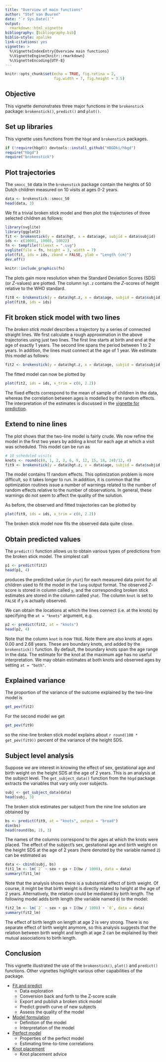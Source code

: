```yaml
---
title: "Overview of main functions"
author: "Stef van Buuren"
date: "`r Sys.Date()`"
output: 
  rmarkdown::html_vignette
bibliography: [bibliography.bib]
biblio-style: apalike
link-citations: yes
vignette: >
  %\VignetteIndexEntry{Overview main functions}
  %\VignetteEngine{knitr::rmarkdown}
  %\VignetteEncoding{UTF-8}
---
```



```r
knitr::opts_chunk$set(echo = TRUE, fig.retina = 2, 
                      fig.width = 7, fig.height = 3.5)
```

## Objective

This vignette demonstrates three major functions in the `brokenstick` package: `brokenstick()`, `predict()` and `plot()`.

## Set up libraries

This vignette uses functions from the `hbgd` and `brokenstick` packages. 

```r
if (!require(hbgd)) devtools::install_github("HBGDki/hbgd")
require("hbgd")
require("brokenstick")
```


## Plot trajectories

The `smocc_50` data in the `brokenstick` package contain the heights of 50 Dutch children measured on 10 visits at ages 0-2 years. 

```r
data <- brokenstick::smocc_50
head(data, 3)
```

We fit a trivial broken stick model and then plot the trajectories of three selected children as follows: 

```r
library(svglite)
library(ggplot2)
fit <- brokenstick(y = data$hgt, x = data$age, subjid = data$subjid)
ids <- c(10001, 10005, 10022)
fn <- tempfile(fileext = ".svg")
svglite(file = fn, height = 3, width = 7)
plot(fit, ids = ids, zband = FALSE, ylab = "Length (cm)")
dev.off()
```


```r
knitr::include_graphics(fn)
```

The plots gain more resolution when the Standard Deviation Scores (SDS) (or $Z$-values) are plotted. The column `hgt.z` contains the $Z$-scores of height relative to the WHO standard.

```r
fit0 <- brokenstick(y = data$hgt.z, x = data$age, subjid = data$subjid)
plot(fit0, ids = ids)
```

## Fit broken stick model with two lines

The *broken stick model* describes a trajectory by a series of connected straight lines. We first calculate a rough approximation in the above trajectories using just two lines. The first line starts at birth and end at the age of exactly 1 years. The second line spans the period between 1 to 2 years. In addition, the lines must connect at the age of 1 year. We estimate this model as follows:

```r
fit2 <- brokenstick(y = data$hgt.z, x = data$age, subjid = data$subjid, knots = 1:2)
```

The fitted model can now be plotted by 

```r
plot(fit2, ids = ids, x_trim = c(0, 2.2))
```


The fixed effects correspond to the mean of sample of children in the data, whereas the correlation between ages is modelled by the random effects. The interpretation of the estimates is discussed in the [vignette for prediction](prediction.html).

## Extend to nine lines

The plot shows that the two-line model is fairly crude. We now refine the model in the first two years by adding a knot for each age at which a visit was scheduled. This model can be run as

```r
# 10 scheduled visits
knots <- round(c(0, 1, 2, 3, 6, 9, 12, 15, 18, 24)/12, 4)
fit9 <- brokenstick(y = data$hgt.z, x = data$age, subjid = data$subjid, knots = knots)
```

The model contains 11 random effects. This optimization problem is more difficult, so it takes longer to run. In addition, it is common that the optimization routines issue a number of warnings related to the number of random effects relative to the number of observations. In general, these warnings do not seem to affect the quality of the solution.

As before, the observed and fitted trajectories can be plotted by

```r
plot(fit9, ids = ids, x_trim = c(0, 2.2))
```

The broken stick model now fits the observed data quite close.

## Obtain predicted values

The `predict()` function allows us to obtain various types of predictions from the broken stick model. The simplest call

```r
p1 <- predict(fit2)
head(p1, 4)
```

produces the predicted value (in `yhat`) for each measured data point for all children used to fit the model in the `long` output format. The observed $Z$-score is stored in column called `y`, and the corresponding broken stick estimates are stored in the column called `yhat`. The column `knot` is set to `FALSE` if `y` is actually observed. 

We can obtain the locations at which the lines connect (i.e. at the knots) by specifying the `at = "knots"` argument, e.g.

```r
p2 <- predict(fit2, at = "knots")
head(p2, 4)
```

Note that the column `knot` is now `TRUE`. Note there are also knots at ages 0.00 and 2.68 years. These are boundary knots, and added by the `brokenstick()` function. By default, the boundary knots span the age range in the data. The estimate for the knot at the maximum age has no useful interpretation. We may obtain estimates at both knots and observed ages by setting `at = "both"`. 

## Explained variance

The proportion of the variance of the outcome explained by the two-line model is

```r
get_pev(fit2)
```

For the second model we get

```r
get_pev(fit9)
```

so the nine-line broken stick model explains about `r round(100 * get_pev(fit9))` percent of the variance of the height SDS.


## Subject level analysis

Suppose we are interest in knowing the effect of sex, gestational age and birth weight on the height SDS at the age of 2 years. This is an analysis at the subject level. The `get_subject_data()` function from the `hbgd` package extracts the variables that vary only over subjects.

```r
subj <- get_subject_data(data)
head(subj, 3)
```

The broken stick estimates per subject from the nine line solution are obtained by

```r
bs <- predict(fit9, at = "knots", output = "broad")
dim(bs)
head(round(bs, 2), 3)
```

The names of the columns correspond to the ages at which the knots were placed. The effect of the subject's sex, gestational age and birth weight on the height SDS at the age of 2 years (here denoted by the variable named `2`) can be estimated as 

```r
data <- cbind(subj, bs)
fit1_lm <- lm(`2` ~ sex + ga + I(bw / 1000), data = data)
summary(fit1_lm)
```

Note that the analysis shows there is a substantial effect of birth weight. Of course, it might be that birth weight is directly related to height at the age of 2 years. Alternatively, the relation could be mediated by birth length. The following model adds birth length (the variable named `0`) to the model: 

```r
fit2_lm <- lm(`2` ~ sex + ga + I(bw / 1000) + `0`, data = data)
summary(fit2_lm)
```

The effect of birth length on length at age 2 is very strong. There is no separate effect of birth weight anymore, so this analysis suggests that the relation between birth weight and length at age 2 can be explained by their mutual associations to birth length.

## Conclusion

This vignette illustrated the use of the `brokenstick()`, `plot()` and `predict()` functions. Other vignettes highlight various other capabilities of the package. 

* [Fit and predict](prediction.html)
    + Data exploration
    + Conversion back and forth to the Z-score scale
    + Export and publish a broken stick model
    + Predict growth curve of new subjects
    + Assess the quality of the model
 
 
* [Model formulation](model.html)
    + Definition of the model
    + Interpretation of the model


* [Perfect model](perfectmodel.html)
    + Properties of the perfect model
    + Estimating time-to-time correlations

* [Knot placement](knotplacement.html)
    + Knot placement advice
